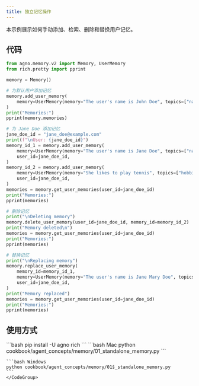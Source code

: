```yaml
---
title: 独立记忆操作
---
```

本示例展示如何手动添加、检索、删除和替换用户记忆。

## 代码

```python cookbook/agent_concepts/memory/01_standalone_memory.py
from agno.memory.v2 import Memory, UserMemory
from rich.pretty import pprint

memory = Memory()

# 为默认用户添加记忆
memory.add_user_memory(
    memory=UserMemory(memory="The user's name is John Doe", topics=["name"]),
)
print("Memories:")
pprint(memory.memories)

# 为 Jane Doe 添加记忆
jane_doe_id = "jane_doe@example.com"
print(f"\nUser: {jane_doe_id}")
memory_id_1 = memory.add_user_memory(
    memory=UserMemory(memory="The user's name is Jane Doe", topics=["name"]),
    user_id=jane_doe_id,
)
memory_id_2 = memory.add_user_memory(
    memory=UserMemory(memory="She likes to play tennis", topics=["hobbies"]),
    user_id=jane_doe_id,
)
memories = memory.get_user_memories(user_id=jane_doe_id)
print("Memories:")
pprint(memories)

# 删除记忆
print("\nDeleting memory")
memory.delete_user_memory(user_id=jane_doe_id, memory_id=memory_id_2)
print("Memory deleted\n")
memories = memory.get_user_memories(user_id=jane_doe_id)
print("Memories:")
pprint(memories)

# 替换记忆
print("\nReplacing memory")
memory.replace_user_memory(
    memory_id=memory_id_1,
    memory=UserMemory(memory="The user's name is Jane Mary Doe", topics=["name"]),
    user_id=jane_doe_id,
)
print("Memory replaced")
memories = memory.get_user_memories(user_id=jane_doe_id)
print("Memories:")
pprint(memories)
```

## 使用方式

<Steps>
  <Snippet file="create-venv-step.mdx" />

  <Step title="安装库">
    ```bash
    pip install -U agno rich
    ```
  </Step>

  <Step title="运行示例">
    <CodeGroup>
    ```bash Mac
    python cookbook/agent_concepts/memory/01_standalone_memory.py
    ```

    ```bash Windows
    python cookbook/agent_concepts/memory/01s̄_standalone_memory.py
    ```
    </CodeGroup>
  </Step>
</Steps>